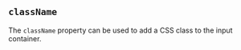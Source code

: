 
## `className`

The `className` property can be used to add a CSS class to
the input container.

<Example
  Component={ClassName}
  code={ClassNameSrc}
  caption="className"
  expand
/>
